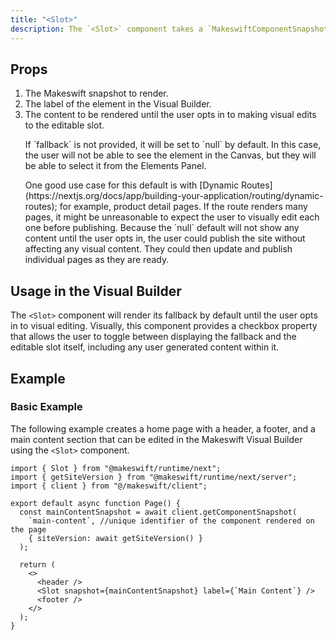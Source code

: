 ```yaml
---
title: "<Slot>"
description: The `<Slot>` component takes a `MakeswiftComponentSnapshot` (returned from calling [getComponentSnapshot](/developer/reference/client/get-component-snapshot)) and renders either a fallback or an editable slot.
---
```


## Props

1. <ParamField query="snapshot" type="MakeswiftComponentSnapshot" required>
     The Makeswift snapshot to render.
   </ParamField>
2. <ParamField query="label" type="string" required>
     The label of the element in the Visual Builder.
   </ParamField>
3. <ParamField query="fallback" type="React.ReactNode">
     The content to be rendered until the user opts in to making visual edits to
     the editable slot.
     <Note>
       <p>
         If `fallback` is not provided, it will be set to `null` by default. In
         this case, the user will not be able to see the element in the Canvas,
         but they will be able to select it from the Elements Panel.
       </p>
       <p>
         One good use case for this default is with [Dynamic
         Routes](https://nextjs.org/docs/app/building-your-application/routing/dynamic-routes);
         for example, product detail pages. If the route renders many pages, it
         might be unreasonable to expect the user to visually edit each one
         before publishing. Because the `null` default will not show any content
         until the user opts in, the user could publish the site without
         affecting any visual content. They could then update and publish
         individual pages as they are ready.
       </p>
     </Note>
   </ParamField>

## Usage in the Visual Builder

The `<Slot>` component will render its fallback by default until the user opts in to visual editing. Visually, this component provides a checkbox property that allows the user to toggle between displaying the fallback and the editable slot itself, including any user generated content within it.

## Example

### Basic Example

The following example creates a home page with a header, a footer, and a main content section that can be edited in the Makeswift Visual Builder using the `<Slot>` component.

```tsx @/app/page.tsx
import { Slot } from "@makeswift/runtime/next";
import { getSiteVersion } from "@makeswift/runtime/next/server";
import { client } from "@/makeswift/client";

export default async function Page() {
  const mainContentSnapshot = await client.getComponentSnapshot(
    `main-content`, //unique identifier of the component rendered on the page
    { siteVersion: await getSiteVersion() }
  );

  return (
    <>
      <header />
      <Slot snapshot={mainContentSnapshot} label={`Main Content`} />
      <footer />
    </>
  );
}
```
